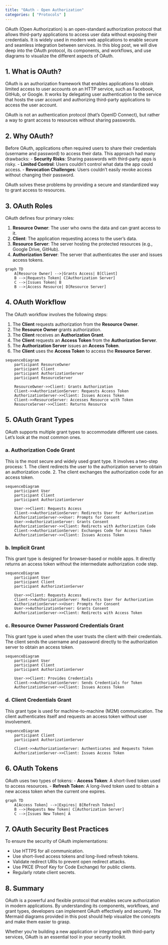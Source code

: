 ```yaml
---
title: "OAuth - Open Authorization"
categories: [ "Protocols" ]
---
```


OAuth (Open Authorization) is an open-standard authorization protocol that allows third-party applications to access user data without exposing their credentials. It is widely used in modern web applications to enable secure and seamless integration between services. In this blog post, we will dive deep into the OAuth protocol, its components, and workflows, and use diagrams to visualize the different aspects of OAuth.

## 1. What is OAuth?

OAuth is an authorization framework that enables applications to obtain limited access to user accounts on an HTTP service, such as Facebook, GitHub, or Google. It works by delegating user authentication to the service that hosts the user account and authorizing third-party applications to access the user account.

OAuth is not an authentication protocol (that's OpenID Connect), but rather a way to grant access to resources without sharing passwords.

## 2. Why OAuth?

Before OAuth, applications often required users to share their credentials (username and password) to access their data. This approach had many drawbacks: - **Security Risks**: Sharing passwords with third-party apps is risky. - **Limited Control**: Users couldn’t control what data the app could access. - **Revocation Challenges**: Users couldn’t easily revoke access without changing their password.

OAuth solves these problems by providing a secure and standardized way to grant access to resources.

## 3. OAuth Roles

OAuth defines four primary roles:

1.  **Resource Owner**: The user who owns the data and can grant access to it.
2.  **Client**: The application requesting access to the user’s data.
3.  **Resource Server**: The server hosting the protected resources (e.g., Google Drive, GitHub).
4.  **Authorization Server**: The server that authenticates the user and issues access tokens.

```mermaid
graph TD
    A[Resource Owner] -->|Grants Access| B[Client]
    B -->|Requests Token| C[Authorization Server]
    C -->|Issues Token| B
    B -->|Access Resource| D[Resource Server]
```

## 4. OAuth Workflow

The OAuth workflow involves the following steps:

1.  The **Client** requests authorization from the **Resource Owner**.
2.  The **Resource Owner** grants authorization.
3.  The **Client** receives an **Authorization Grant**.
4.  The **Client** requests an **Access Token** from the **Authorization Server**.
5.  The **Authorization Server** issues an **Access Token**.
6.  The **Client** uses the **Access Token** to access the **Resource Server**.

```mermaid
sequenceDiagram
    participant ResourceOwner
    participant Client
    participant AuthorizationServer
    participant ResourceServer

    ResourceOwner->>Client: Grants Authorization
    Client->>AuthorizationServer: Requests Access Token
    AuthorizationServer->>Client: Issues Access Token
    Client->>ResourceServer: Accesses Resource with Token
    ResourceServer->>Client: Returns Resource
```

## 5. OAuth Grant Types

OAuth supports multiple grant types to accommodate different use cases. Let’s look at the most common ones.

### a. Authorization Code Grant

This is the most secure and widely used grant type. It involves a two-step process: 1. The client redirects the user to the authorization server to obtain an authorization code. 2. The client exchanges the authorization code for an access token.

```mermaid
sequenceDiagram
    participant User
    participant Client
    participant AuthorizationServer

    User->>Client: Requests Access
    Client->>AuthorizationServer: Redirects User for Authorization
    AuthorizationServer->>User: Prompts for Consent
    User->>AuthorizationServer: Grants Consent
    AuthorizationServer->>Client: Redirects with Authorization Code
    Client->>AuthorizationServer: Exchanges Code for Access Token
    AuthorizationServer->>Client: Issues Access Token
```

### b. Implicit Grant

This grant type is designed for browser-based or mobile apps. It directly returns an access token without the intermediate authorization code step.

```mermaid
sequenceDiagram
    participant User
    participant Client
    participant AuthorizationServer

    User->>Client: Requests Access
    Client->>AuthorizationServer: Redirects User for Authorization
    AuthorizationServer->>User: Prompts for Consent
    User->>AuthorizationServer: Grants Consent
    AuthorizationServer->>Client: Redirects with Access Token
```

### c. Resource Owner Password Credentials Grant

This grant type is used when the user trusts the client with their credentials. The client sends the username and password directly to the authorization server to obtain an access token.

```mermaid
sequenceDiagram
    participant User
    participant Client
    participant AuthorizationServer

    User->>Client: Provides Credentials
    Client->>AuthorizationServer: Sends Credentials for Token
    AuthorizationServer->>Client: Issues Access Token
```

### d. Client Credentials Grant

This grant type is used for machine-to-machine (M2M) communication. The client authenticates itself and requests an access token without user involvement.

```mermaid
sequenceDiagram
    participant Client
    participant AuthorizationServer

    Client->>AuthorizationServer: Authenticates and Requests Token
    AuthorizationServer->>Client: Issues Access Token
```

## 6. OAuth Tokens

OAuth uses two types of tokens: - **Access Token**: A short-lived token used to access resources. - **Refresh Token**: A long-lived token used to obtain a new access token when the current one expires.

```mermaid
graph TD
    A[Access Token] -->|Expires| B[Refresh Token]
    B -->|Requests New Token| C[Authorization Server]
    C -->|Issues New Token| A
```

## 7. OAuth Security Best Practices

To ensure the security of OAuth implementations:

-   Use HTTPS for all communication.
-   Use short-lived access tokens and long-lived refresh tokens.
-   Validate redirect URIs to prevent open redirect attacks.
-   Use PKCE (Proof Key for Code Exchange) for public clients.
-   Regularly rotate client secrets.

## 8. Summary

OAuth is a powerful and flexible protocol that enables secure authorization in modern applications. By understanding its components, workflows, and grant types, developers can implement OAuth effectively and securely. The Mermaid diagrams provided in this post should help visualize the concepts and make them easier to grasp.

Whether you're building a new application or integrating with third-party services, OAuth is an essential tool in your security toolkit.